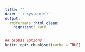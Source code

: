 ```yaml
---
title: ""
date: "`r Sys.Date()`"
output:
  rmdformats::html_clean:
    highlight: kate
---
```


```r
## Global options
knitr::opts_chunk$set(cache = TRUE)
```

```r



```

```r



```
